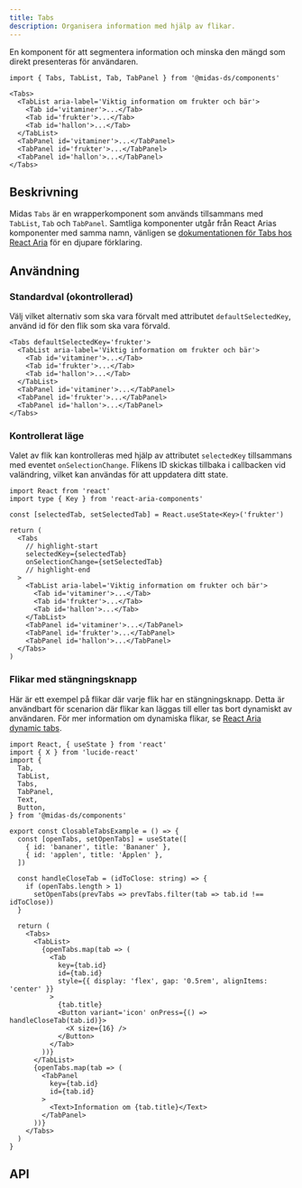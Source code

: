 ```yaml
---
title: Tabs
description: Organisera information med hjälp av flikar.
---
```



<ComponentHeader
  name='Tabs'
  friendlyName='Flikar'
/>

En komponent för att segmentera information och minska den mängd som direkt presenteras för användaren.

```tsx
import { Tabs, TabList, Tab, TabPanel } from '@midas-ds/components'
```

```tsx
<Tabs>
  <TabList aria-label='Viktig information om frukter och bär'>
    <Tab id='vitaminer'>...</Tab>
    <Tab id='frukter'>...</Tab>
    <Tab id='hallon'>...</Tab>
  </TabList>
  <TabPanel id='vitaminer'>...</TabPanel>
  <TabPanel id='frukter'>...</TabPanel>
  <TabPanel id='hallon'>...</TabPanel>
</Tabs>
```

<div className='card'>
  <BasicExample />
</div>

## Beskrivning

Midas `Tabs` är en wrapperkomponent som används tillsammans med `TabList`, `Tab` och `TabPanel`.
Samtliga komponenter utgår från React Arias komponenter med samma namn, vänligen se [dokumentationen för Tabs hos React Aria](https://react-spectrum.adobe.com/react-aria/Tabs.html) för en djupare förklaring.

## Användning

### Standardval (okontrollerad)

Välj vilket alternativ som ska vara förvalt med attributet `defaultSelectedKey`, använd id för den flik som ska vara förvald.

```tsx {1}
<Tabs defaultSelectedKey='frukter'>
  <TabList aria-label='Viktig information om frukter och bär'>
    <Tab id='vitaminer'>...</Tab>
    <Tab id='frukter'>...</Tab>
    <Tab id='hallon'>...</Tab>
  </TabList>
  <TabPanel id='vitaminer'>...</TabPanel>
  <TabPanel id='frukter'>...</TabPanel>
  <TabPanel id='hallon'>...</TabPanel>
</Tabs>
```

<div className='card'>
  <BasicExample defaultSelectedKey='frukter' />
</div>

### Kontrollerat läge

Valet av flik kan kontrolleras med hjälp av attributet `selectedKey` tillsammans med eventet `onSelectionChange`.
Flikens ID skickas tillbaka i callbacken vid valändring, vilket kan användas för att uppdatera ditt state.

```tsx
import React from 'react'
import type { Key } from 'react-aria-components'
```

```tsx
const [selectedTab, setSelectedTab] = React.useState<Key>('frukter')

return (
  <Tabs
    // highlight-start
    selectedKey={selectedTab}
    onSelectionChange={setSelectedTab}
    // highlight-end
  >
    <TabList aria-label='Viktig information om frukter och bär'>
      <Tab id='vitaminer'>...</Tab>
      <Tab id='frukter'>...</Tab>
      <Tab id='hallon'>...</Tab>
    </TabList>
    <TabPanel id='vitaminer'>...</TabPanel>
    <TabPanel id='frukter'>...</TabPanel>
    <TabPanel id='hallon'>...</TabPanel>
  </Tabs>
)
```

<div className='card'>
  <ControlledExample />
</div>

### Flikar med stängningsknapp

Här är ett exempel på flikar där varje flik har en stängningsknapp. Detta är användbart för scenarion där flikar kan läggas till eller tas bort dynamiskt av användaren. För mer information om dynamiska flikar, se [React Aria dynamic tabs](https://react-spectrum.adobe.com/react-aria/Tabs.html#dynamic-items).

```tsx
import React, { useState } from 'react'
import { X } from 'lucide-react'
import {
  Tab,
  TabList,
  Tabs,
  TabPanel,
  Text,
  Button,
} from '@midas-ds/components'

export const ClosableTabsExample = () => {
  const [openTabs, setOpenTabs] = useState([
    { id: 'bananer', title: 'Bananer' },
    { id: 'applen', title: 'Äpplen' },
  ])

  const handleCloseTab = (idToClose: string) => {
    if (openTabs.length > 1)
      setOpenTabs(prevTabs => prevTabs.filter(tab => tab.id !== idToClose))
  }

  return (
    <Tabs>
      <TabList>
        {openTabs.map(tab => (
          <Tab
            key={tab.id}
            id={tab.id}
            style={{ display: 'flex', gap: '0.5rem', alignItems: 'center' }}
          >
            {tab.title}
            <Button variant='icon' onPress={() => handleCloseTab(tab.id)}>
              <X size={16} />
            </Button>
          </Tab>
        ))}
      </TabList>
      {openTabs.map(tab => (
        <TabPanel
          key={tab.id}
          id={tab.id}
        >
          <Text>Information om {tab.title}</Text>
        </TabPanel>
      ))}
    </Tabs>
  )
}
```

<div className='card'>
  <ClosableTabsExample />
</div>

## API

<PropTable name='Tabs' />
